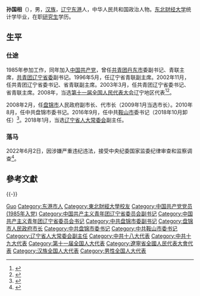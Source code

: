 '''孙国相'''（{{bd|1965年|2月||catIdx=Sun孙}}），男，[[汉族|汉族]]，[[辽宁|辽宁]][[东港市|东港]]人，中华人民共和国政治人物。[[东北财经大学|东北财经大学]]统计学毕业，在职[[研究生|研究生]]学历。

== 生平 ==
=== 仕途 ===
1985年参加工作，同年加入[[中国共产党|中国共产党]]，曾任[[中國共產主義青年團|共青团]][[丹东市|丹东市]]委副书记、青联主席，[[共青团辽宁省委|共青团辽宁省委]]副书记。1996年5月，任辽宁省青联副主席。2002年11月，任共青团辽宁省委书记、省青联副主席。2003年3月，任共青团辽宁省委书记、省青联主席。2008年，当选[[第十一届全国人民代表大会|第十一届全国人民代表大会]]辽宁地区代表<ref>{{cite web|author=新华网|title=第十一届全国人大代表|url=http://news.xinhuanet.com/ziliao/2008-03/03/content_7708230.htm?node=36628|publisher=新华网|accessdate=2014-01-07|archive-date=2014-01-10|archive-url=https://web.archive.org/web/20140110211415/http://news.xinhuanet.com/ziliao/2008-03/03/content_7708230.htm?node=36628|dead-url=no}}</ref><ref>{{cite news|title=全国人大代表信息-孙国相|url=http://210.82.31.1:8084/delegate/viewDelegate.action?dbid=112996|accessdate=2013-04-05|newspaper=全国人大网|archive-url=https://web.archive.org/web/20140528014621/http://www.npc.gov.cn/delegate/viewDelegate.action?dbid=112996|archive-date=2014-05-28|dead-url=yes}}</ref>。

2008年2月，任[[盘锦市|盘锦市]]人民政府副市长、代市长（2009年1月当选市长）。2010年8月，任中共盘锦市委书记。2016年9月，任中共[[鞍山市|鞍山市]]委书记（2018年10月卸任）<ref>{{cite web|accessdate=2016-09-18|url=http://www.thepaper.cn/newsDetail_forward_1530534|title=孙国相任辽宁省鞍山市委书记，王世伟不再担任|publisher=澎湃新闻|archive-date=2016-09-19|archive-url=https://web.archive.org/web/20160919153008/http://www.thepaper.cn/newsDetail_forward_1530534|dead-url=no}}</ref>。2018年1月，当选[[辽宁省人大常委会|辽宁省人大常委会]]副主任。

=== 落马 ===
2022年6月2日，因涉嫌严重违纪违法，接受中央纪委国家监委纪律审查和监察调查<ref>{{Cite web|title=辽宁省人大常委会副主任孙国相接受中央纪委国家监委纪律审查和监察调查|url=https://www.ccdi.gov.cn/scdcn/zggb/zjsc/202206/t20220602_196933.html|work=中央纪委国家监委网站|accessdate=2022-06-16}}</ref>。

==參考文獻==
{{reflist}}

{{-}}
{{start box}}
{{s-ppo|cpc}}
{{s-before|[[王世伟|王世伟]]}}
{{s-title|[[中国共产党鞍山市委员会|中国共产党鞍山市委员会]]书记|2016年9月－2018年10月}}
{{s-after|[[韩玉起|韩玉起]]}}
{{s-before|[[陈淑珍_(1954年)|陈淑珍]]}}
{{s-title|[[中国共产党盘锦市委员会|中国共产党盘锦市委员会]]书记|2010年8月－2016年9月}}
{{s-after|[[高科_(1960年)|高科]]}}
{{s-gov|prc}}
{{s-before|[[陈淑珍_(1954年)|陈淑珍]]}}
{{s-title|[[盘锦市人民政府|盘锦市人民政府]]市长|2008年2月－2010年8月}}
{{s-after|[[蹇彪|蹇彪]]}}
{{s-civ}}
{{s-before|[[武虹剑|武虹剑]]}}
{{s-title|[[中国共产主义青年团辽宁省委员会|中国共产主义青年团辽宁省委员会]]书记|2002年11月－2008年2月}}
{{s-after|[[曹爱华|曹爱华]]}}
{{end box}}

{{各省级行政区团委书记}}
{{中共十九大以来的反腐败工作}}

{{Authority control}}
{{DEFAULTSORT:Sun孙}}
[[Category:孙姓|Guo]]
[[Category:东港市人|Category:东港市人]]
[[Category:東北財經大學校友|Category:東北財經大學校友]]
[[Category:中国共产党党员_(1985年入党)|Category:中国共产党党员 (1985年入党)]]
[[Category:中国共产主义青年团辽宁省委员会副书记|Category:中国共产主义青年团辽宁省委员会副书记]]
[[Category:中国共产主义青年团辽宁省委员会书记|Category:中国共产主义青年团辽宁省委员会书记]]
[[Category:中共盘锦市委副书记|Category:中共盘锦市委副书记]]
[[Category:盘锦市人民政府市长|Category:盘锦市人民政府市长]]
[[Category:中共盘锦市委书记|Category:中共盘锦市委书记]]
[[Category:中共鞍山市委书记|Category:中共鞍山市委书记]]
[[Category:辽宁省人大常委会副主任|Category:辽宁省人大常委会副主任]]
[[Category:中共十八大代表|Category:中共十八大代表]]
[[Category:中共十九大代表|Category:中共十九大代表]]
[[Category:第十一届全国人大代表|Category:第十一届全国人大代表]]
[[Category:遼寧省全國人民代表大會代表|Category:遼寧省全國人民代表大會代表]]
[[Category:汉族全国人大代表|Category:汉族全国人大代表]]
[[Category:男性全国人大代表|Category:男性全国人大代表]]